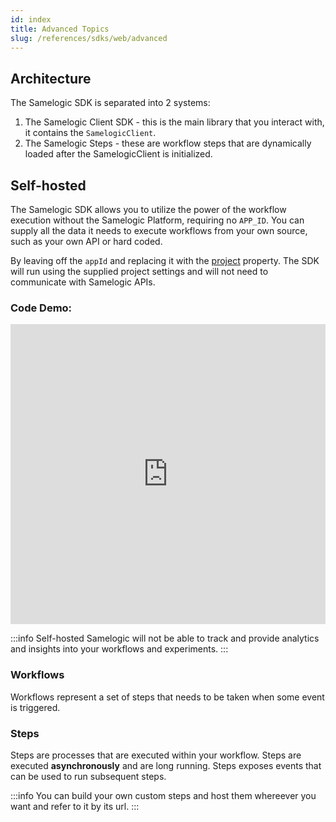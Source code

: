 ```yaml
---
id: index
title: Advanced Topics
slug: /references/sdks/web/advanced
---
```


## Architecture

The Samelogic SDK is separated into 2 systems:

1. The Samelogic Client SDK - this is the main library that you interact with, it contains the `SamelogicClient`.
2. The Samelogic Steps - these are workflow steps that are dynamically loaded after the SamelogicClient is initialized.

## Self-hosted

The Samelogic SDK allows you to utilize the power of the workflow execution without the Samelogic Platform, requiring no `APP_ID`. You can supply all the data it needs to execute workflows from your own source, such as your own API or hard coded.

By leaving off the `appId` and replacing it with the [project](/references/sdks/web/reference/samelogic-js.clientProject) property.
The SDK will run using the supplied project settings and will not need to communicate with Samelogic APIs.

### Code Demo:

<iframe
  width="100%"
  height="480px"
  scrolling="no"
  title="Samelogic SDK Advanced Demo"
  src="https://codepen.io/shawnmclean/embed/BaZKeXQ?default-tab=html%2Cresult"
  frameBorder="0"
  loading="lazy"
  allowytransparency="true"
  allowFullScreen={true}
>
  See the Pen{" "}
  <a href="https://codepen.io/shawnmclean/pen/BaZKeXQ">
    Samelogic SDK Advanced Demo
  </a>{" "}
  by Shawn Mclean (<a href="https://codepen.io/shawnmclean">@shawnmclean</a>) on{" "}
  <a href="https://codepen.io">CodePen</a>.
</iframe>

:::info
Self-hosted Samelogic will not be able to track and provide analytics and insights into your workflows and experiments.
:::

### Workflows

Workflows represent a set of steps that needs to be taken when some event is triggered.

### Steps

Steps are processes that are executed within your workflow. Steps are executed **asynchronously** and are long running. Steps exposes events that can be used to run subsequent steps.

:::info
You can build your own custom steps and host them whereever you want and refer to it by its url.
:::
